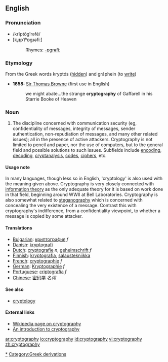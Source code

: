 ==English==
===Pronunciation===
*/krĭptŏg'''ʹ'''rəfē/
*[kɹ̥ɪpˈtʰɒgɹəfiː]
*:Rhymes: [[Rhymes:English:-ɒgrəfiː|-ɒgrəfiː]]

===Etymology===
From the Greek words kryptós ([[hidden]]) and gráphein (to [[write]])

* '''1658:''' [[w:Thomas Browne|Sir Thomas Browne]] (first use in English)
*: we might abate...the strange '''cryptography''' of Gaffarell in his Starrie Booke of Heaven

===Noun===
# The discipline concerned with communication security (eg, confidentiality of messages, integrity of messages, sender authentication, non-repudiation of messages, and many other related issues); all in the presence of active attackers. Cryptography is not limited to pencil and paper, nor the use of computers, but to the general field and possible solutions to such issues. Subfields include [[encode|encoding]], [[decode|decoding]], [[cryptanalysis]], [[code]]s, [[cipher]]s, etc.
====Usage note====
In many languages, though less so in English, 'cryptology' is also used with the meaning given above. Cryptography is very closely connected with [[information theory]] as the only adequate theory for it is based on work done in that field, beginning around WWII at Bell Laboratories. Cryptography is also somewhat related to [[steganography]] which is concerned with concealing the very existence of a message. Contrast this with cryptography's indifference, from a confidentiality viewpoint, to whether a message is copied by some attacker.

====Translations====
*[[Bulgarian]]: [[криптография]] ''f''
*[[Danish]]: [[kryptografi]]
*[[Dutch]]: [[cryptografie]] ''n'', [[geheimschrift]] ''f''
*[[Finnish]]: [[kryptografia]], [[salaustekniikka]]
*[[French]]: [[cryptographie]] ''f''
*[[German]]: [[Kryptographie]] ''f''
*[[Portuguese]]: [[criptografia]] ''f''
*[[Chinese]]: [[密码学]] ''名词''

====See also====
* [[cryptology]]

==== External links ====
* [http://www.wikipedia.org/wiki/Cryptography Wikipedia page on cryptography]
* [http://www.cryptographyworld.com An introduction to cryptography]
[[Category:Cryptography|*]]
[[Category:Greek derivations]]

[[ar:cryptography]]
[[io:cryptography]]
[[id:cryptography]]
[[vi:cryptography]]
[[zh:cryptography]]